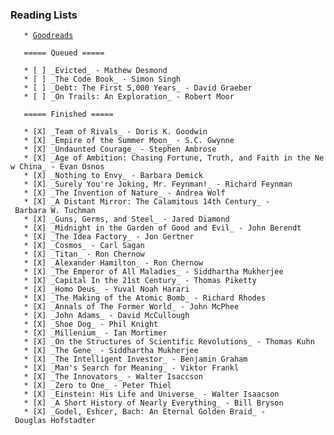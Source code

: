 
=== Reading Lists ===

    * [[https://www.goodreads.com/jpm6|Goodreads]]

    ===== Queued =====

    * [ ] _Evicted_ - Mathew Desmond
    * [ ] _The Code Book_ - Simon Singh
    * [ ] _Debt: The First 5,000 Years_ - David Graeber
    * [ ] _On Trails: An Exploration_ - Robert Moor

    ===== Finished =====

    * [X] _Team of Rivals_ - Doris K. Goodwin
    * [X] _Empire of the Summer Moon_ - S.C. Gwynne
    * [X] _Undaunted Courage_ - Stephen Ambrose
    * [X] _Age of Ambition: Chasing Fortune, Truth, and Faith in the New China_ - Evan Osnos
    * [X] _Nothing to Envy_ - Barbara Demick
    * [X] _Surely You're Joking, Mr. Feynman!_ - Richard Feynman
    * [X] _The Invention of Nature_ - Andrea Wolf
    * [X] _A Distant Mirror: The Calamitous 14th Century_ - Barbara W. Tuchman
    * [X] _Guns, Germs, and Steel_ - Jared Diamond
    * [X] _Midnight in the Garden of Good and Evil_ - John Berendt
    * [X] _The Idea Factory_ - Jon Gertner
    * [X] _Cosmos_ - Carl Sagan
    * [X] _Titan_ - Ron Chernow
    * [X] _Alexander Hamilton_ - Ron Chernow
    * [X] _The Emperor of All Maladies_ - Siddhartha Mukherjee
    * [X] _Capital In the 21st Century_ - Thomas Piketty
    * [X] _Homo Deus_ - Yuval Noah Harari
    * [X] _The Making of the Atomic Bomb_ - Richard Rhodes
    * [X] _Annals of The Former World_ - John McPhee
    * [X] _John Adams_ - David McCullough
    * [X] _Shoe Dog_ - Phil Knight
    * [X] _Millenium_ - Ian Mortimer
    * [X] _On the Structures of Scientific Revolutions_ - Thomas Kuhn
    * [X] _The Gene_ - Siddhartha Mukherjee
    * [X] _The Intelligent Investor_ - Benjamin Graham
    * [X] _Man's Search for Meaning_ - Viktor Frankl
    * [X] _The Innovators_ - Walter Isaccson
    * [X] _Zero to One_ - Peter Thiel
    * [X] _Einstein: His Life and Universe_ - Walter Isaacson
    * [X] _A Short History of Nearly Everything_ - Bill Bryson
    * [X] _Godel, Eshcer, Bach: An Eternal Golden Braid_ - Douglas Hofstadter
